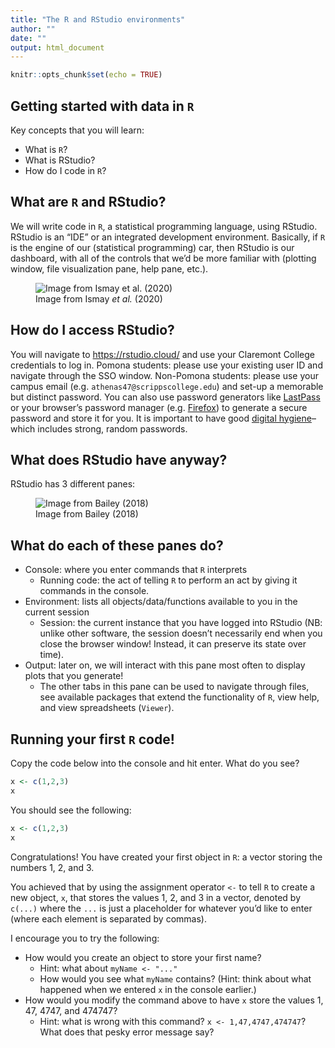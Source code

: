 ```yaml
---
title: "The R and RStudio environments"
author: ""
date: ""
output: html_document
---
```


```r
knitr::opts_chunk$set(echo = TRUE)
```

## Getting started with data in `R`

Key concepts that you will learn:

* What is `R`?
* What is RStudio?
* How do I code in `R`?

## What are `R` and RStudio?

We will write code in `R`, a statistical programming language, using RStudio. RStudio is an "IDE" or an integrated development environment. Basically, if `R` is the engine of our (statistical programming) car, then RStudio is our dashboard, with all of the controls that we'd be more familiar with (plotting window, file visualization pane, help pane, etc.).

![Image from Ismay *et al.* (2020)](figures/R_vs_RStudio_1.png)

## How do I access RStudio?

You will navigate to [https://rstudio.cloud/](https://rstudio.cloud/spaces/207567/) and use your Claremont College credentials to log in. Pomona students: please use your existing user ID and navigate through the SSO window. Non-Pomona students: please use your campus email (e.g. `athenas47@scrippscollege.edu`) and set-up a memorable but distinct password. You can also use password generators like [LastPass](https://www.lastpass.com/) or your browser's password manager (e.g. [Firefox](https://support.mozilla.org/en-US/kb/password-manager-remember-delete-edit-logins?redirectslug=password-manager-remember-delete-change-and-import&redirectlocale=en-US)) to generate a secure password and store it for you. It is important to have good [digital hygiene](https://www.wired.com/2016/05/password-tips-experts/)--which includes strong, random passwords.

## What does RStudio have anyway?

RStudio has 3 different panes:

![Image from Bailey (2018)](figures/rstudio_ide_image.png)

## What do each of these panes do?

* Console: where you enter commands that `R` interprets
    + Running code: the act of telling `R` to perform an act by giving it commands in the console.
* Environment: lists all objects/data/functions available to you in the current session
    + Session: the current instance that you have logged into RStudio (NB: unlike other software, the session doesn't necessarily end when you close the browser window! Instead, it can preserve its state over time).
* Output: later on, we will interact with this pane most often to display plots that you generate!
    + The other tabs in this pane can be used to navigate through files, see available packages that extend the functionality of `R`, view help, and view spreadsheets (`Viewer`).

## Running your first `R` code!

Copy the code below into the console and hit enter. What do you see?

```r
x <- c(1,2,3)
x
```

You should see the following:

```r
x <- c(1,2,3)
x
```

Congratulations! You have created your first object in `R`: a vector storing the numbers 1, 2, and 3.

You achieved that by using the assignment operator `<-` to tell `R` to create a new object, `x`, that stores the values 1, 2, and 3 in a vector, denoted by `c(...)` where the `...` is just a placeholder for whatever you'd like to enter (where each element is separated by commas).

I encourage you to try the following:

* How would you create an object to store your first name?
    + Hint: what about `myName <- "..."`
    + How would you see what `myName` contains? (Hint: think about what happened when we entered `x` in the console earlier.)
* How would you modify the command above to have `x` store the values 1, 47, 4747, and 474747?
    + Hint: what is wrong with this command? `x <- 1,47,4747,474747`? What does that pesky error message say?
